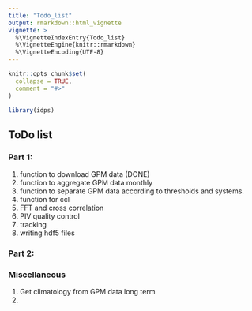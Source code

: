 ```yaml
---
title: "Todo_list"
output: rmarkdown::html_vignette
vignette: >
  %\VignetteIndexEntry{Todo_list}
  %\VignetteEngine{knitr::rmarkdown}
  %\VignetteEncoding{UTF-8}
---
```


```r
knitr::opts_chunk$set(
  collapse = TRUE,
  comment = "#>"
)
```

```r
library(idps)
```

## ToDo list 

### Part 1:
1. function to download GPM data (DONE)
2. function to aggregate GPM data monthly 
3. function to separate GPM data according to thresholds and systems. 
4. function for ccl 
5. FFT and cross correlation 
6. PIV quality control 
7. tracking 
8. writing hdf5 files 

### Part 2:


### Miscellaneous
1. Get climatology from GPM data long term 
2. 
